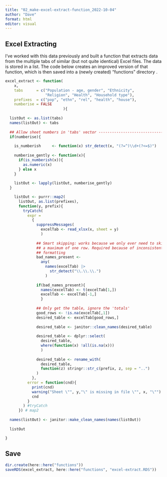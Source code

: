 ```yaml
---
title: "02_make-excel-extract-function_2022-10-04"
author: "Dave"
format: html
editor: visual
---
```


## Excel Extracting

I've worked with this data previously and built a function that extracts data from the multiple tabs of similar (but not quite identical) Excel files. The data is stored in a list. The code below creates an improved version of that function, which is then saved into a (newly created) "functions" directory .

```r

excel_extract <- function(
    x,
    tabs      = c("Population - age, gender", "Ethnicity",
                  "Religion", "Health", "Household type"),
    prefixes  = c("pop", "ethn", "rel", "health", "house"),
    numberise = FALSE
                          ){
  
  listOut <- as.list(tabs)
  names(listOut) <- tabs
  
  ## Allow sheet numbers in 'tabs' vector ------------------------------
  if(numberise){
    
    is_numberish     <- function(x) str_detect(x, "(?=^)\\d+(?<=$)")
    
    numberise_gently <- function(x){
      if(is_numberish(x)){
        as.numeric(x)
      } else x
    }
    
    listOut <- lapply(listOut, numberise_gently)
  }

    listOut <- purrr::map2(
      listOut, as.list(prefixes),
      function(y, prefix){
        tryCatch(
          expr =
            {
              suppressMessages(
                excelTab <- read_xlsx(x, sheet = y)
                )
              
              ## Smart skipping: works because we only ever need to skip
              ## a maximum of one row. Required because of inconsistent
              ## formatting
              bad_names_present <-
                any(
                  names(excelTab) |> 
                    str_detect("\\.\\.\\.")
                  )
              
              if(bad_names_present){
                names(excelTab) <- t(excelTab[1,])
                excelTab <- excelTab[-1,]
                }
              
              ## Only get the table, ignore the 'totals'
              good_rows <- !is.na(excelTab[,1])
              desired_table <- excelTab[good_rows,]
              
              desired_table <- janitor::clean_names(desired_table)
              
              desired_table <- dplyr::select(
                desired_table,
                where(function(x) !all(is.na(x)))
                )
              
              desired_table <- rename_with(
                desired_table,
                function(z) stringr::str_c(prefix, z, sep = "..")
              )
            },
          error = function(cnd){
            print(cnd)
            warning("Sheet \"", y,"\" is missing in file \"", x, "\"")
            cnd
          }
        ) #tryCatch
      }) # map2
    
  names(listOut) <- janitor::make_clean_names(names(listOut))
  
  listOut

}
```

## Save

```r
dir.create(here::here("functions"))
saveRDS(excel_extract, here::here("functions", "excel-extract.RDS"))
```
